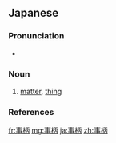 ==Japanese==
{{ja-kanjitab|こと|がら|yomi=kun}}

===Pronunciation===
* {{ja-pron|ことがら|y=k|acc=0|acc_ref=NHK}}

===Noun===
{{ja-noun|ことがら}}

# [[matter]], [[thing]]
#: {{ja-usex|さまざまな'''事柄'''について話した。|さまざま な '''ことがら''' に ついて はなした。|We talked about various things.}}

===References===
<references/>

[[fr:事柄]]
[[mg:事柄]]
[[ja:事柄]]
[[zh:事柄]]